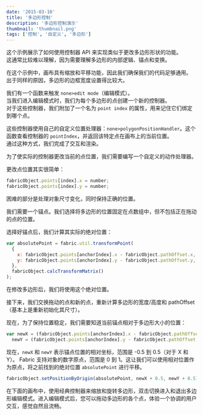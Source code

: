 ```yaml
---
date: '2015-03-10'
title: '多边形控制'
description: '多边形控制演示'
thumbnail: 'thumbnail.png'
tags: ['控制', '自定义', '多边形']
---
```



这个示例展示了如何使用控制器 API 来实现类似于更改多边形形状的功能。  
这通常比较难以理解，因为需要理解多边形的内部逻辑、锚点和变换。

在这个示例中，画布具有缩放和平移功能，因此我们确保我们的代码足够通用。  
出于同样的原因，多边形的边框宽度设置得比较大。

我们有一个函数来触发 `none>edit mode`（编辑模式）。  
当我们进入编辑模式时，我们为每个多边形的点创建一个新的控制器。  
对于这些控制器，我们附加了一个名为 `point index` 的属性，用来记住它们绑定到哪个点。

这些控制器使用自己的自定义位置处理器：`none>polygonPositionHandler`。这个函数查看控制器的 `pointIndex`，并返回该特定点在画布上的当前位置。  
通过这种方式，我们完成了交互和渲染。

为了使实际的控制器更改当前的点位置，我们需要编写一个自定义的动作处理器。

更改点位置其实很简单：

```javascript
fabricObject.points[index].x = number;
fabricObject.points[index].y = number;
```

困难的部分是处理对象尺寸变化，同时保持正确的位置。

我们需要一个锚点。我们选择将多边形的位置固定在点数组中，但不包括正在拖动的点的位置。

选择好锚点后，我们计算其实际的绝对位置：

```javascript
var absolutePoint = fabric.util.transformPoint(
  {
    x: fabricObject.points[anchorIndex].x - fabricObject.pathOffset.x,
    y: fabricObject.points[anchorIndex].y - fabricObject.pathOffset.y,
  },
  fabricObject.calcTransformMatrix()
);
```

在修改多边形后，我们将使用这个绝对位置。

接下来，我们交换拖动的点和新的点，重新计算多边形的宽度/高度和 pathOffset（基本上是重新初始化其尺寸）。

现在，为了保持位置稳定，我们需要知道当前锚点相对于多边形大小的位置：

```javascript
var newX = (fabricObject.points[anchorIndex].x - fabricObject.pathOffset.x) / fabricObject.width,
  newY = (fabricObject.points[anchorIndex].y - fabricObject.pathOffset.y) / fabricObject.height;
```

现在，`newX` 和 `newY` 表示锚点位置的相对坐标，范围是 -0.5 到 0.5（对于 X 和 Y）。
Fabric 支持对象的数字原点，范围是 0 到 1。这让我们可以使用相对位置作为原点，将之前找到的绝对位置 `absolutePoint` 进行平移。

```javascript
fabricObject.setPositionByOrigin(absolutePoint, newX + 0.5, newY + 0.5);
```

在下面的画布中，使用经典控制器来缩放和旋转多边形，双击切换进入和退出多边形编辑模式。进入编辑模式后，您可以拖动多边形的各个点，体验一个协调的用户交互，感觉自然且流畅。
<CodeEditor code={code} canvasId="canvas" client:idle>
  <canvas id="canvas" width="500" height="500"></canvas>
</CodeEditor>
